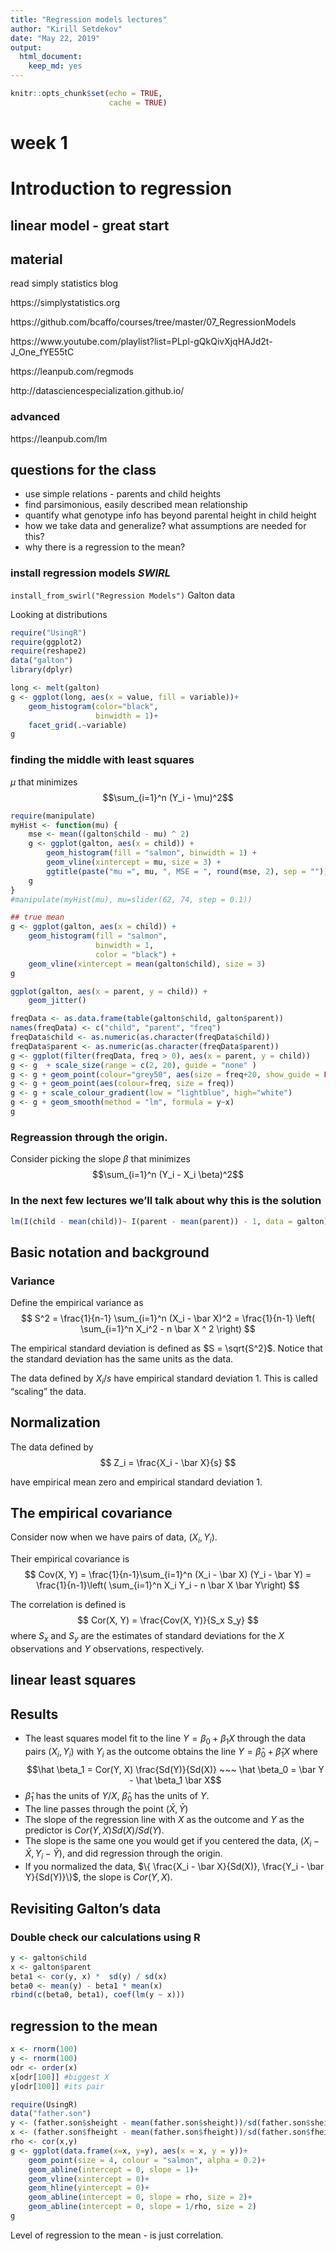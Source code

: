 ```yaml
---
title: "Regression models lectures"
author: "Kirill Setdekov"
date: "May 22, 2019"
output:
  html_document:
    keep_md: yes
---
```


```r
knitr::opts_chunk$set(echo = TRUE,
                      cache = TRUE)
```

# week 1
# Introduction to regression

## linear model - great start

## material

read simply statistics blog

https://simplystatistics.org

https://github.com/bcaffo/courses/tree/master/07_RegressionModels

https://www.youtube.com/playlist?list=PLpl-gQkQivXjqHAJd2t-J_One_fYE55tC

https://leanpub.com/regmods

http://datasciencespecialization.github.io/ 

### advanced

https://leanpub.com/lm 

## questions for the class

* use simple relations - parents and child heights
* find parsimonious, easily described mean relationship
* quantify what genotype info has beyond parental height in child height
* how we take data and generalize? what assumptions are needed for this?
* why there is a regression to the mean?

### install regression models _SWIRL_

`
install_from_swirl("Regression Models")
`
Galton data

Looking at distributions

```r
require("UsingR")
require(ggplot2)
require(reshape2)
data("galton")
library(dplyr)

long <- melt(galton)
g <- ggplot(long, aes(x = value, fill = variable))+
    geom_histogram(color="black",
                   binwidth = 1)+
    facet_grid(.~variable)
g
```

### finding the middle with least squares

$\mu$
  that minimizes $$\sum_{i=1}^n (Y_i - \mu)^2$$

```r
require(manipulate)
myHist <- function(mu) {
    mse <- mean((galton$child - mu) ^ 2)
    g <- ggplot(galton, aes(x = child)) +
        geom_histogram(fill = "salmon", binwidth = 1) +
        geom_vline(xintercept = mu, size = 3) +
        ggtitle(paste("mu =", mu, ", MSE = ", round(mse, 2), sep = ""))
    g
}
#manipulate(myHist(mu), mu=slider(62, 74, step = 0.1))

## true mean
g <- ggplot(galton, aes(x = child)) +
    geom_histogram(fill = "salmon",
                   binwidth = 1,
                   color = "black") +
    geom_vline(xintercept = mean(galton$child), size = 3)
g
```

```r
ggplot(galton, aes(x = parent, y = child)) +
    geom_jitter()

freqData <- as.data.frame(table(galton$child, galton$parent))
names(freqData) <- c("child", "parent", "freq")
freqData$child <- as.numeric(as.character(freqData$child))
freqData$parent <- as.numeric(as.character(freqData$parent))
g <- ggplot(filter(freqData, freq > 0), aes(x = parent, y = child))
g <- g  + scale_size(range = c(2, 20), guide = "none" )
g <- g + geom_point(colour="grey50", aes(size = freq+20, show_guide = FALSE))
g <- g + geom_point(aes(colour=freq, size = freq))
g <- g + scale_colour_gradient(low = "lightblue", high="white")
g <- g + geom_smooth(method = "lm", formula = y~x) 
g
```

### Regreassion through the origin.

Consider picking the slope $\beta$ that minimizes $$\sum_{i=1}^n (Y_i - X_i \beta)^2$$


### In the next few lectures we'll talk about why this is the solution
```r
lm(I(child - mean(child))~ I(parent - mean(parent)) - 1, data = galton)
```

## Basic notation and background 

### Variance

Define the empirical variance as 
$$
S^2 = \frac{1}{n-1} \sum_{i=1}^n (X_i - \bar X)^2 
= \frac{1}{n-1} \left( \sum_{i=1}^n X_i^2 - n \bar X ^ 2 \right)
$$
 
The empirical standard deviation is defined as
$S = \sqrt{S^2}$. Notice that the standard deviation has the same units as the data.

The data defined by $X_i / s$ have empirical standard deviation 1. This is called "scaling" the data.

## Normalization

The data defined by
$$
Z_i = \frac{X_i - \bar X}{s}
$$

have empirical mean zero and empirical standard deviation 1. 

## The empirical covariance
 Consider now when we have pairs of data, $(X_i, Y_i)$.

 Their empirical covariance is 
$$
Cov(X, Y) = 
\frac{1}{n-1}\sum_{i=1}^n (X_i - \bar X) (Y_i - \bar Y)
= \frac{1}{n-1}\left( \sum_{i=1}^n X_i Y_i - n \bar X \bar Y\right)
$$

 The correlation is defined is
$$
Cor(X, Y) = \frac{Cov(X, Y)}{S_x S_y}
$$
where $S_x$ and $S_y$ are the estimates of standard deviations 
for the $X$ observations and $Y$ observations, respectively.

## linear least squares

## Results
* The least squares model fit to the line $Y = \beta_0 + \beta_1 X$ through the data pairs $(X_i, Y_i)$ with $Y_i$ as the outcome obtains the line $Y = \hat \beta_0 + \hat \beta_1 X$ where
  $$\hat \beta_1 = Cor(Y, X) \frac{Sd(Y)}{Sd(X)} ~~~ \hat \beta_0 = \bar Y - \hat \beta_1 \bar X$$
* $\hat \beta_1$ has the units of $Y / X$, $\hat \beta_0$ has the units of $Y$.
* The line passes through the point $(\bar X, \bar Y$)
* The slope of the regression line with $X$ as the outcome and $Y$ as the predictor is $Cor(Y, X) Sd(X)/ Sd(Y)$. 
* The slope is the same one you would get if you centered the data,
$(X_i - \bar X, Y_i - \bar Y)$, and did regression through the origin.
* If you normalized the data, $\{ \frac{X_i - \bar X}{Sd(X)}, \frac{Y_i - \bar Y}{Sd(Y)}\}$, the slope is $Cor(Y, X)$.

## Revisiting Galton's data
### Double check our calculations using R

```r
y <- galton$child
x <- galton$parent
beta1 <- cor(y, x) *  sd(y) / sd(x)
beta0 <- mean(y) - beta1 * mean(x)
rbind(c(beta0, beta1), coef(lm(y ~ x)))
```

## regression to the mean

```r
x <- rnorm(100)
y <- rnorm(100)
odr <- order(x)
x[odr[100]] #biggest X
y[odr[100]] #its pair
```

```r
require(UsingR)
data("father.son")
y <- (father.son$sheight - mean(father.son$sheight))/sd(father.son$sheight)
x <- (father.son$fheight - mean(father.son$fheight))/sd(father.son$fheight)
rho <- cor(x,y)
g <- ggplot(data.frame(x=x, y=y), aes(x = x, y = y))+
    geom_point(size = 4, colour = "salmon", alpha = 0.2)+
    geom_abline(intercept = 0, slope = 1)+
    geom_vline(xintercept = 0)+
    geom_hline(yintercept = 0)+
    geom_abline(intercept = 0, slope = rho, size = 2)+
    geom_abline(intercept = 0, slope = 1/rho, size = 2)
g
```
Level of regression to the mean - is just correlation.
